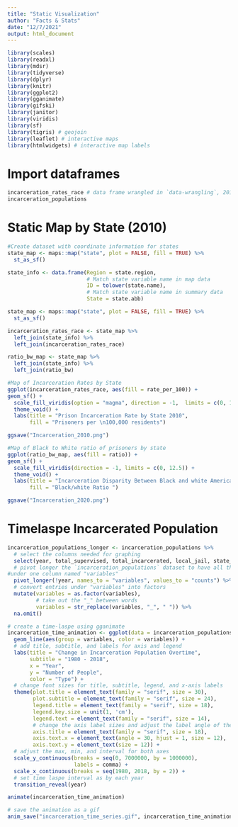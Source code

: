 ```yaml
---
title: "Static Visualization"
author: "Facts & Stats"
date: "12/7/2021"
output: html_document
---
```


```r
library(scales)
library(readxl)
library(mdsr)
library(tidyverse)
library(dplyr)
library(knitr)
library(ggplot2)
library(gganimate)
library(gifski)
library(janitor)
library(viridis)
library(sf)
library(tigris) # geojoin
library(leaflet) # interactive maps
library(htmlwidgets) # interactive map labels
```

# Import dataframes
```r
incarceration_rates_race # data frame wrangled in `data-wrangling`, 2010 data
incarceration_populations
```

# Static Map by State (2010)
```r
#Create dataset with coordinate information for states
state_map <- maps::map("state", plot = FALSE, fill = TRUE) %>% 
  st_as_sf()

state_info <- data.frame(Region = state.region,
                         # Match state variable name in map data
                         ID = tolower(state.name), 
                         # Match state variable name in summary data
                         State = state.abb)

state_map <- maps::map("state", plot = FALSE, fill = TRUE) %>% 
  st_as_sf()

incarceration_rates_race <- state_map %>% 
  left_join(state_info) %>% 
  left_join(incarceration_rates_race)

ratio_bw_map <- state_map %>% 
  left_join(state_info) %>% 
  left_join(ratio_bw)

#Map of Incarceration Rates by State
ggplot(incarceration_rates_race, aes(fill = rate_per_100)) +
geom_sf() +
  scale_fill_viridis(option = "magma", direction = -1,  limits = c(0, 1500), labels = seq(0, 1500, 500), breaks = seq(0, 1500, 500)) +
  theme_void() +
  labs(title = "Prison Incarceration Rate by State 2010", 
       fill = "Prisoners per \n100,000 residents")

ggsave("Incarceration_2010.png")

#Map of Black to White ratio of prisoners by state
ggplot(ratio_bw_map, aes(fill = ratio)) +
geom_sf() +
  scale_fill_viridis(direction = -1, limits = c(0, 12.5)) +
  theme_void() +
  labs(title = "Incarceration Disparity Between Black and white Americans 2020", 
       fill = "Black/white Ratio ")

ggsave("Incarceration_2020.png")
```

# Timelaspe Incarcerated Population
```r
incarceration_populations_longer <- incarceration_populations %>%
  # select the columns needed for graphing
  select(year, total_supervised, total_incarcerated, local_jail, state_prison, federal_prison) %>%
  # pivot longer the `incarceration_populations` dataset to have all the variables
#under one column named "variables"
  pivot_longer(!year, names_to = "variables", values_to = "counts") %>%
  # convert entries under "variables" into factors
  mutate(variables = as.factor(variables),
         # take out the "_" between words
         variables = str_replace(variables, "_", " ")) %>%
  na.omit()

# create a time-laspe using gganimate
incarceration_time_animation <- ggplot(data = incarceration_populations_longer, aes(x = year, y = counts)) + 
  geom_line(aes(group = variables, color = variables)) +
  # add title, subtitle, and labels for axis and legend
  labs(title = "Change in Incarceration Population Overtime",
       subtitle = "1980 - 2018",
       x = "Year",
       y = "Number of People",
       color = "Type") +
  # change font sizes for title, subtitle, legend, and x-axis labels
  theme(plot.title = element_text(family = "serif", size = 30),
        plot.subtitle = element_text(family = "serif", size = 24),
        legend.title = element_text(family = "serif", size = 18),
        legend.key.size = unit(1, 'cm'),
        legend.text = element_text(family = "serif", size = 14),
        # change the axis label sizes and adjust the label angle of the x axis
        axis.title = element_text(family = "serif", size = 18),
        axis.text.x = element_text(angle = 30, hjust = 1, size = 12),
        axis.text.y = element_text(size = 12)) +
  # adjust the max, min, and interval for both axes
  scale_y_continuous(breaks = seq(0, 7000000, by = 1000000),
                     labels = comma) +
  scale_x_continuous(breaks = seq(1980, 2018, by = 2)) +
  # set time laspe interval as by each year
  transition_reveal(year)

animate(incarceration_time_animation)

# save the animation as a gif
anim_save("incarceration_time_series.gif", incarceration_time_animation, height = 600, width = 800)
```